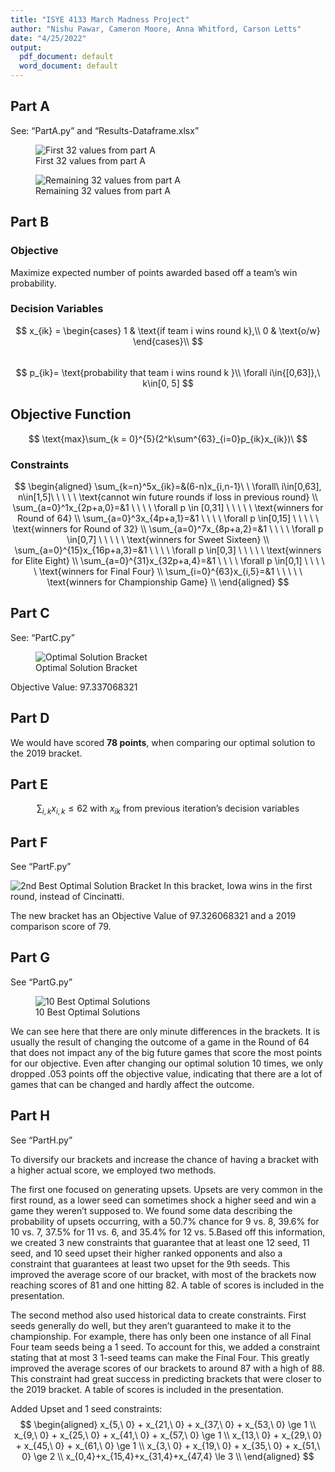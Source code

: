 ```yaml
---
title: "ISYE 4133 March Madness Project"
author: "Nishu Pawar, Cameron Moore, Anna Whitford, Carson Letts"
date: "4/25/2022"
output:
  pdf_document: default
  word_document: default
---
```


## Part A

See: "PartA.py" and "Results-Dataframe.xlsx"

![First 32 values from part A](Resultsxlsx.png)





![Remaining 32 values from part A](Resultsxlsx2.png)


\newpage




## Part B

### Objective
Maximize expected number of points awarded based off a team's win probability.

### Decision Variables
$$
x_{ik} = \begin{cases}
1 & \text{if team i wins round k},\\ 
0 & \text{o/w} \end{cases}\\
$$  
$$
p_{ik}= \text{probability that team i wins round k }\\
\forall i\in{[0,63]},\ k\in[0, 5]
$$

## Objective Function
$$
\text{max}\sum_{k = 0}^{5}(2^k\sum^{63}_{i=0}p_{ik}x_{ik})\ 
$$  

### Constraints
$$
\begin{aligned}
\sum_{k=n}^5x_{ik}=&(6-n)x_{i,n-1}\ \ \forall\ i\in[0,63], n\in[1,5]\ \ \ \ \ \text{cannot win future rounds if loss in previous round} \\
\sum_{a=0}^1x_{2p+a,0}=&1 \ \ \ \ \forall p \in [0,31] \ \ \ \ \  \text{winners for Round of 64} \\
\sum_{a=0}^3x_{4p+a,1}=&1 \ \ \ \ \forall p \in[0,15] \ \ \ \ \ \text{winners for Round of 32} \\
\sum_{a=0}^7x_{8p+a,2}=&1 \ \ \ \ \forall p \in[0,7] \ \ \ \ \ \text{winners for Sweet Sixteen} \\
\sum_{a=0}^{15}x_{16p+a,3}=&1 \ \ \ \ \forall p \in[0,3] \ \ \ \ \ \text{winners for Elite Eight} \\
\sum_{a=0}^{31}x_{32p+a,4}=&1 \ \ \ \ \forall p \in[0,1] \ \ \ \ \ \text{winners for Final Four} \\
\sum_{i=0}^{63}x_{i,5}=&1 \ \ \ \ \ \text{winners for Championship Game} \\
\end{aligned}
$$


## Part C

See: "PartC.py"

![Optimal Solution Bracket](4133ProjectOutput.jpeg)

Objective Value: 97.337068321


## Part D

We would have scored **78 points**, when comparing our optimal solution to the 2019 bracket.

## Part E

$$
\sum_{i,k}x_{i,k} \le 62 \text{   with }x_{ik}\text{ from previous iteration's decision variables} 
$$



## Part F

See "PartF.py"

![2nd Best Optimal Solution Bracket](4133ProjectOutput2.jpeg)
In this bracket, Iowa wins in the first round, instead of Cincinatti.

The new bracket has an Objective Value of 97.326068321 and a 2019 comparison score of 79.


## Part G

See "PartG.py"

![10 Best Optimal Solutions](10bracketspart)

We can see here that there are only minute differences in the brackets. It is usually the result of changing the outcome of a game in the Round of 64 that does not impact any of the big future games that score the most points for our objective. Even after changing our optimal solution 10 times, we only dropped .053 points off the objective value, indicating that there are a lot of games that can be changed and hardly affect the outcome.

## Part H

See "PartH.py"

To diversify our brackets and increase the chance of having a bracket with a higher actual score, we employed two methods. 

The first one focused on generating upsets. Upsets are very common in the first round, as a lower seed can sometimes shock a higher seed and win a game they weren't supposed to. We found some data describing the probability of upsets occurring, with a 50.7% chance for 9 vs. 8, 39.6% for 10 vs. 7, 37.5% for 11 vs. 6, and 35.4% for 12 vs. 5.Based off this information, we created 3 new constraints that guarantee that at least one 12 seed, 11 seed, and 10 seed upset their higher ranked opponents and also a constraint that guarantees at least two upset for the 9th seeds. This improved the average score of our bracket, with most of the brackets now reaching scores of 81 and one hitting 82. A table of scores is included in the presentation.

The second method also used historical data to create constraints. First seeds generally do well, but they aren't guaranteed to make it to the championship. For example, there has only been one instance of all Final Four team seeds being a 1 seed. To account for this, we added a constraint stating that at most 3 1-seed teams can make the Final Four. This greatly improved the average scores of our brackets to around 87 with a high of 88. This constraint had great success in predicting brackets that were closer to the 2019 bracket. A table of scores is included in the presentation.

Added Upset and 1 seed constraints:
$$
\begin{aligned}
x_{5,\ 0} + x_{21,\ 0} + x_{37,\ 0} + x_{53,\ 0} \ge 1 \\
x_{9,\ 0} + x_{25,\ 0} + x_{41,\ 0} + x_{57,\ 0} \ge 1 \\ 
x_{13,\ 0} + x_{29,\ 0} + x_{45,\ 0} + x_{61,\ 0} \ge 1 \\ 
x_{3,\ 0} + x_{19,\ 0} + x_{35,\ 0} + x_{51,\ 0} \ge 2 \\
x_{0,4}+x_{15,4}+x_{31,4}+x_{47,4} \le 3 \\
\end{aligned}
$$  







